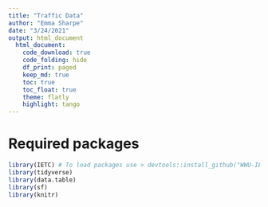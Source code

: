 ```yaml
---
title: "Traffic Data"
author: "Emma Sharpe"
date: "3/24/2021"
output: html_document
  html_document:
    code_download: true
    code_folding: hide
    df_print: paged
    keep_md: true
    toc: true
    toc_float: true
    theme: flatly
    highlight: tango
---
```


# Required packages
```r
library(IETC) # To load packages use > devtools::install_github("WWU-IETC-R-Collab/IETC")
library(tidyverse)
library(data.table)
library(sf)
library(knitr)
```



